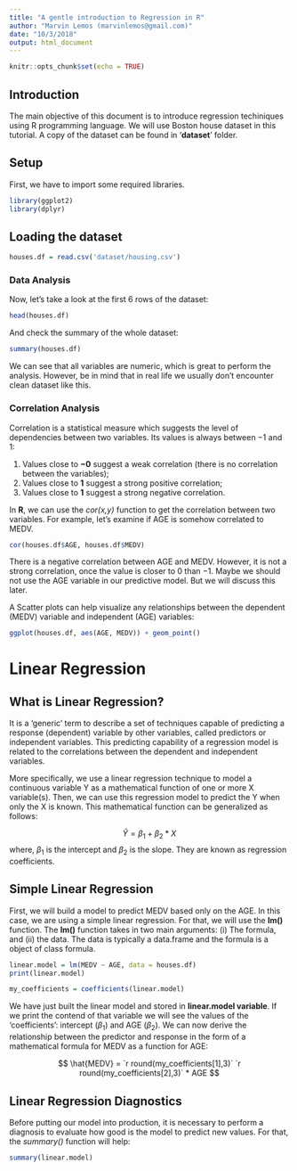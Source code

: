 ```yaml
---
title: "A gentle introduction to Regression in R"
author: "Marvin Lemos (marvinlemos@gmail.com)"
date: "10/3/2018"
output: html_document
---
```


```r
knitr::opts_chunk$set(echo = TRUE)
```

## Introduction

The main objective of this document is to introduce regression techiniques using R programming language. We will use Boston house dataset in this tutorial. A copy of the dataset can be found in '**dataset**' folder.

## Setup
First, we have to import some required libraries.

```r
library(ggplot2)
library(dplyr)
```

## Loading the dataset


```r
houses.df = read.csv('dataset/housing.csv')
```

### Data Analysis

Now, let's take a look at the first 6 rows of the dataset:
```r
head(houses.df)
```

And check the summary of the whole dataset:
```r
summary(houses.df)
```

We can see that all variables are numeric, which is great to perform the analysis. However, be in mind that in real life we usually don't encounter clean dataset like this.


### Correlation Analysis
Correlation is a statistical measure which suggests the level of dependencies between two variables. Its values is always between $-1$ and $1$:

1. Values close to **$-0$** suggest a weak correlation (there is no correlation between the variables);
2. Values close to **$1$** suggest a strong positive correlation;
3. Values close to **$1$** suggest a strong negative correlation.

In **R**, we can use the *cor(x,y)* function to get the correlation between two variables. For example, let's examine if AGE is somehow correlated to MEDV.

```r
cor(houses.df$AGE, houses.df$MEDV)
```
There is a negative correlation between AGE and MEDV. However, it is not a strong correlation, once the value is closer to $0$ than $-1$. Maybe we should not use the AGE variable in our predictive model. But we will discuss this later.

A Scatter plots can help visualize any relationships between the dependent (MEDV) variable and independent (AGE) variables:

```r
ggplot(houses.df, aes(AGE, MEDV)) + geom_point()
```


# Linear Regression

## What is Linear Regression?
It is a 'generic' term to describe a set of techniques capable of predicting a response (dependent) variable by other variables, called predictors or independent variables. This predicting capability of a regression model is related to the correlations between the dependent and independent variables.

More specifically, we use a linear regression technique to model a continuous variable Y as a mathematical function of one or more X variable(s). Then, we can use this regression model to predict the Y when only the X is known. This mathematical function can be generalized as follows:

$$
\hat{Y} = \beta_1 + \beta_2*X
$$
where, $\beta_1$ is the intercept and $\beta_2$ is the slope. They are known as regression coefficients.

## Simple Linear Regression
First, we will build a model to predict MEDV based only on the AGE. In this case, we are using a simple linear regression. For that, we will use the **lm()** function. The **lm()** function takes in two main arguments: (i) The formula, and (ii) the data. The data is typically a data.frame and the formula is a object of class formula.

```r
linear.model = lm(MEDV ~ AGE, data = houses.df)
print(linear.model)
```

```r

my_coefficients = coefficients(linear.model)

```


We have just built the linear model and stored in **linear.model variable**. If we print the contend of that variable we will see the values of the 'coefficients': intercept ($\beta_1$) and AGE ($\beta_2$). We can now derive the relationship between the predictor and response in the form of a mathematical formula for MEDV as a function for AGE:

$$
\hat{MEDV} = `r round(my_coefficients[1],3)` `r round(my_coefficients[2],3)` * AGE
$$

## Linear Regression Diagnostics
Before putting our model into production, it is necessary to perform a diagnosis to evaluate how good is the model to predict new values. For that, the *summary()* function will help:

```r
summary(linear.model)
```

